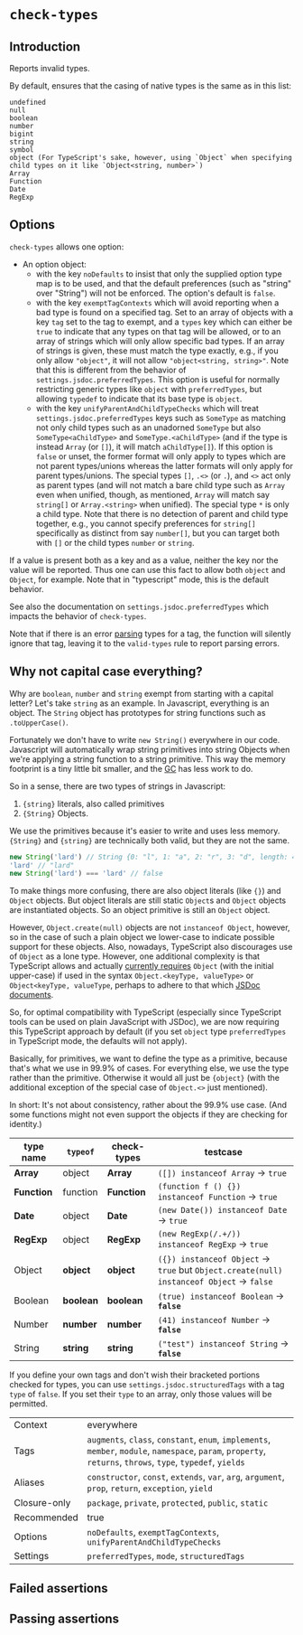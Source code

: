 # `check-types`

## Introduction

Reports invalid types.

By default, ensures that the casing of native types is the same as in this
list:

```
undefined
null
boolean
number
bigint
string
symbol
object (For TypeScript's sake, however, using `Object` when specifying child types on it like `Object<string, number>`)
Array
Function
Date
RegExp
```

## Options

`check-types` allows one option:

- An option object:
  - with the key `noDefaults` to insist that only the supplied option type
    map is to be used, and that the default preferences (such as "string"
    over "String") will not be enforced. The option's default is `false`.
  - with the key `exemptTagContexts` which will avoid reporting when a
    bad type is found on a specified tag. Set to an array of objects with
    a key `tag` set to the tag to exempt, and a `types` key which can
    either be `true` to indicate that any types on that tag will be allowed,
    or to an array of strings which will only allow specific bad types.
    If an array of strings is given, these must match the type exactly,
    e.g., if you only allow `"object"`, it will not allow
    `"object<string, string>"`. Note that this is different from the
    behavior of `settings.jsdoc.preferredTypes`. This option is useful
    for normally restricting generic types like `object` with
    `preferredTypes`, but allowing `typedef` to indicate that its base
    type is `object`.
  - with the key `unifyParentAndChildTypeChecks` which will treat
    `settings.jsdoc.preferredTypes` keys such as `SomeType` as matching
    not only child types such as an unadorned `SomeType` but also
    `SomeType<aChildType>` and `SomeType.<aChildType>` (and if the type is
    instead `Array` (or `[]`), it will match `aChildType[]`). If this
    option is `false` or
    unset, the former format will only apply to types which are not parent
    types/unions whereas the latter formats will only apply for parent
    types/unions. The special types `[]`, `.<>` (or `.`), and `<>`
    act only as parent types (and will not match a bare child type such as
    `Array` even when unified, though, as mentioned, `Array` will match
    say `string[]` or `Array.<string>` when unified). The special type
    `*` is only a child type. Note that there is no detection of parent
    and child type together, e.g., you cannot specify preferences for
    `string[]` specifically as distinct from say `number[]`, but you can
    target both with `[]` or the child types `number` or `string`.

If a value is present both as a key and as a value, neither the key nor the
value will be reported. Thus one can use this fact to allow both `object`
and `Object`, for example. Note that in "typescript" mode, this is the default
behavior.

See also the documentation on `settings.jsdoc.preferredTypes` which impacts
the behavior of `check-types`.

Note that if there is an error [parsing](https://github.com/jsdoc-type-pratt-parser/jsdoc-type-pratt-parser)
types for a tag, the function will silently ignore that tag, leaving it to
the `valid-types` rule to report parsing errors.

## Why not capital case everything?

Why are `boolean`, `number` and `string` exempt from starting with a capital
letter? Let's take `string` as an example. In Javascript, everything is an
object. The `String` object has prototypes for string functions such as
`.toUpperCase()`.

Fortunately we don't have to write `new String()` everywhere in our code.
Javascript will automatically wrap string primitives into string Objects when
we're applying a string function to a string primitive. This way the memory
footprint is a tiny little bit smaller, and the
[GC](https://en.wikipedia.org/wiki/Garbage_collection_(computer_science)) has
less work to do.

So in a sense, there are two types of strings in Javascript:
1. `{string}` literals, also called primitives
2. `{String}` Objects.

We use the primitives because it's easier to write and uses less memory.
`{String}` and `{string}` are technically both valid, but they are not the same.

```js
new String('lard') // String {0: "l", 1: "a", 2: "r", 3: "d", length: 4}
'lard' // "lard"
new String('lard') === 'lard' // false
```

To make things more confusing, there are also object literals (like `{}`) and
`Object` objects. But object literals are still static `Object`s and `Object`
objects are instantiated objects. So an object primitive is still an `Object`
object.

However, `Object.create(null)` objects are not `instanceof Object`, however, so
in the case of such a plain object we lower-case to indicate possible support
for these objects. Also, nowadays, TypeScript also discourages use of `Object`
as a lone type. However, one additional complexity is that TypeScript allows and
actually [currently requires](https://github.com/microsoft/TypeScript/issues/20555)
`Object` (with the initial upper-case) if used in the syntax
`Object.<keyType, valueType>` or `Object<keyType, valueType`, perhaps to
adhere to that which [JSDoc documents](https://jsdoc.app/tags-type.html).

So, for optimal compatibility with TypeScript (especially since TypeScript
tools can be used on plain JavaScript with JSDoc), we are now requiring this
TypeScript approach by default (if you set `object` type `preferredTypes` in
TypeScript mode, the defaults will not apply).

Basically, for primitives, we want to define the type as a primitive, because
that's what we use in 99.9% of cases. For everything else, we use the type
rather than the primitive. Otherwise it would all just be `{object}` (with the
additional exception of the special case of `Object.<>` just mentioned).

In short: It's not about consistency, rather about the 99.9% use case. (And
some functions might not even support the objects if they are checking for
identity.)

type name | `typeof` | check-types | testcase
--|--|--|--
**Array** | object | **Array** | `([]) instanceof Array` -> `true`
**Function** | function | **Function** | `(function f () {}) instanceof Function` -> `true`
**Date** | object | **Date** | `(new Date()) instanceof Date` -> `true`
**RegExp** | object | **RegExp** | `(new RegExp(/.+/)) instanceof RegExp` -> `true`
Object | **object** | **object** | `({}) instanceof Object` -> `true` but `Object.create(null) instanceof Object` -> `false`
Boolean | **boolean** | **boolean** | `(true) instanceof Boolean` -> **`false`**
Number | **number** | **number** | `(41) instanceof Number` -> **`false`**
String | **string** | **string** | `("test") instanceof String` -> **`false`**

If you define your own tags and don't wish their bracketed portions checked
for types, you can use `settings.jsdoc.structuredTags` with a tag `type` of
`false`. If you set their `type` to an array, only those values will be
permitted.

|||
|---|---|
|Context|everywhere|
|Tags|`augments`, `class`, `constant`, `enum`, `implements`, `member`, `module`, `namespace`, `param`, `property`, `returns`, `throws`, `type`, `typedef`, `yields`|
|Aliases|`constructor`, `const`, `extends`, `var`, `arg`, `argument`, `prop`, `return`, `exception`, `yield`|
|Closure-only|`package`, `private`, `protected`, `public`, `static`|
|Recommended|true|
|Options|`noDefaults`, `exemptTagContexts`, `unifyParentAndChildTypeChecks`|
|Settings|`preferredTypes`, `mode`, `structuredTags`|


## Failed assertions

<Assertions rule="checkTypes" />

## Passing assertions

<Assertions rule="checkTypes" passing />
